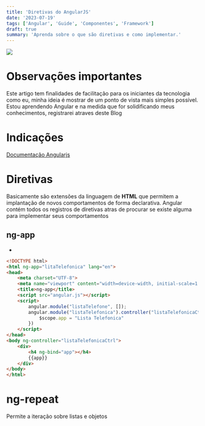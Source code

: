 ```yaml
---
title: 'Diretivas do AngularJS'
date: '2023-07-19'
tags: ['Angular', 'Guide', 'Componentes', 'Framework']
draft: true
summary: 'Aprenda sobre o que são diretivas e como implementar.'
---
```


![](https://angularjs.org/img/angularjs-for-header-only.svg)

# Observações importantes

Este artigo tem finalidades de facilitação para os iniciantes da tecnologia como eu, minha ideia é mostrar de um ponto de vista mais simples possível. Estou aprendendo Angular e na medida que for solidificando meus conhecimentos, registrarei atraves deste Blog

# Indicações

[Documentação Angularjs](https://angularjs.org/)

# Diretivas

Basicamente são extensões da linguagem de **HTML** que permitem a implantação de novos comportamentos de forma declarativa.
Angular contém todos os registros de diretivas atras de procurar se existe alguma para implementar seus comportamentos

## ng-app

-

```html
<!DOCTYPE html>
<html ng-app="litaTelefonica" lang="en">
<head>
    <meta charset="UTF-8">
    <meta name="viewport" content="width=device-width, initial-scale=1.0">
    <title>ng-app</title>
    <script src="angular.js"></script>
    <script>
        angular.module("listaTelefone", []);
        angular.module("listaTelefonica").controller("listaTelefonicaCtrl", function ($scope) {
            $scope.app = "Lista Telefonica"
        })
    </script>
</head>
<body ng-controller="listaTelefonicaCtrl">
    <div>
        <h4 ng-bind="app"></h4>
        {{app}}
    </div>
</body>
</html>
```
# ng-repeat

Permite a iteração sobre listas e objetos